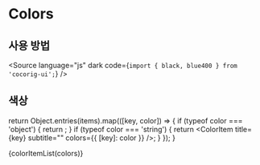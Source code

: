 
<Meta title="Colors/Colors" />

# Colors

## 사용 방법

<Source
  language="js"
  dark
  code={`import { black, blue400 } from 'cocorig-ui';`}
/>

## 색상

  return Object.entries(items).map(([key, color]) => {
    if (typeof color === 'object') {
      return <ColorItem title={key} subtitle="" colors={color} />;
    }
    if (typeof color === 'string') {
      return <ColorItem title={key} subtitle="" colors={{ [key]: color }} />;
    }
  });
}

<ColorPalette>{colorItemList(colors)}</ColorPalette>
